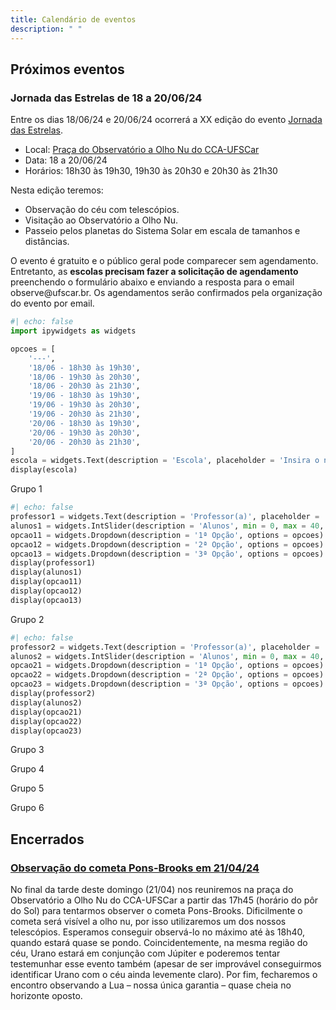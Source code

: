 ```yaml
---
title: Calendário de eventos
description: " "
---
```


::: {.panel-tabset}

## Próximos eventos

### Jornada das Estrelas de 18 a 20/06/24

Entre os dias 18/06/24 e 20/06/24 ocorrerá a XX edição do evento [Jornada das Estrelas](/atividades/jornada_das_estrelas/jornada_das_estrelas.qmd).

- Local: [Praça do Observatório a Olho Nu do CCA-UFSCar](/localizacao/localizacao.qmd)
- Data: 18 a 20/06/24
- Horários: 18h30 às 19h30, 19h30 às 20h30 e 20h30 às 21h30 

Nesta edição teremos:

- Observação do céu com telescópios.
- Visitação ao Observatório a Olho Nu.
- Passeio pelos planetas do Sistema Solar em escala de tamanhos e distâncias.

O evento é gratuito e o público geral pode comparecer sem agendamento. Entretanto, as **escolas precisam fazer a solicitação de agendamento** preenchendo o formulário abaixo e enviando a resposta para o email observe@ufscar.br. Os agendamentos serão confirmados pela organização do evento por email.

```python
#| echo: false
import ipywidgets as widgets

opcoes = [
    '---',
    '18/06 - 18h30 às 19h30',
    '18/06 - 19h30 às 20h30',
    '18/06 - 20h30 às 21h30',
    '19/06 - 18h30 às 19h30',
    '19/06 - 19h30 às 20h30',
    '19/06 - 20h30 às 21h30',
    '20/06 - 18h30 às 19h30',
    '20/06 - 19h30 às 20h30',
    '20/06 - 20h30 às 21h30',
]
escola = widgets.Text(description = 'Escola', placeholder = 'Insira o nome da escola')
display(escola)
```

:::{type="button" data-bs-toggle="collapse" href="#grupo1"}
Grupo 1
:::

:::{.collapse #grupo1}
```python
#| echo: false
professor1 = widgets.Text(description = 'Professor(a)', placeholder = 'Professor(a) responsável por acompanhar os estudantes')
alunos1 = widgets.IntSlider(description = 'Alunos', min = 0, max = 40, value = 0)
opcao11 = widgets.Dropdown(description = '1ª Opção', options = opcoes)
opcao12 = widgets.Dropdown(description = '2ª Opção', options = opcoes)
opcao13 = widgets.Dropdown(description = '3ª Opção', options = opcoes)
display(professor1)
display(alunos1)
display(opcao11)
display(opcao12)
display(opcao13)
```
:::

:::{type="button" data-bs-toggle="collapse" href="#grupo2"}
Grupo 2
:::

:::{.collapse #grupo2}
```python
#| echo: false
professor2 = widgets.Text(description = 'Professor(a)', placeholder = 'Professor(a) responsável por acompanhar os estudantes')
alunos2 = widgets.IntSlider(description = 'Alunos', min = 0, max = 40, value = 0)
opcao21 = widgets.Dropdown(description = '1ª Opção', options = opcoes)
opcao22 = widgets.Dropdown(description = '2ª Opção', options = opcoes)
opcao23 = widgets.Dropdown(description = '3ª Opção', options = opcoes)
display(professor2)
display(alunos2)
display(opcao21)
display(opcao22)
display(opcao23)
```
:::

:::{.btn .btn-primary data-bs-toggle="collapse" href="#grupo3"}
Grupo 3
:::

:::{.btn .btn-primary data-bs-toggle="collapse" href="#grupo4"}
Grupo 4
:::

:::{.btn .btn-primary data-bs-toggle="collapse" href="#grupo5"}
Grupo 5
:::

:::{.btn .btn-primary data-bs-toggle="collapse" href="#grupo6"}
Grupo 6
:::


## Encerrados

### [Observação do cometa Pons-Brooks em 21/04/24](/blog/posts/pons-brooks_21_04_24/pons-brooks_21_04_24.qmd)

No final da tarde deste domingo (21/04) nos reuniremos na praça do Observatório a Olho Nu do CCA-UFSCar a partir das 17h45 (horário do pôr do Sol) para tentarmos observer o cometa Pons-Brooks. Dificilmente o cometa será visível a olho nu, por isso utilizaremos um dos nossos telescópios. Esperamos conseguir observá-lo no máximo até às 18h40, quando estará quase se pondo. Coincidentemente, na mesma região do céu, Urano estará em conjunção com Júpiter e poderemos tentar testemunhar esse evento também (apesar de ser improvável conseguirmos identificar Urano com o céu ainda levemente claro). Por fim, fecharemos o encontro observando a Lua -- nossa única garantia -- quase cheia no horizonte oposto.

:::